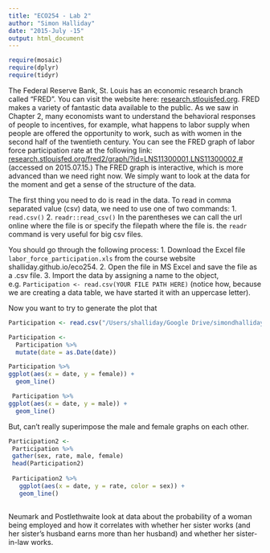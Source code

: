 ```yaml
---
title: "ECO254 - Lab 2"
author: "Simon Halliday"
date: "2015-July -15"
output: html_document
---
```


```r
require(mosaic)
require(dplyr)
require(tidyr)
```

The Federal Reserve Bank, St. Louis has an economic research branch called "FRED". You can visit the website here:  [research.stlouisfed.org](https://research.stlouisfed.org). FRED makes a variety of fantastic data available to the public. As we saw in Chapter 2, many economists want to understand the behavioral responses of people to incentives, for example, what happens to labor supply when people are offered the opportunity to work, such as with women in the second half of the twentieth century. You can see the FRED graph of labor force participation rate at the following link: [research.stlouisfed.org/fred2/graph/?id=LNS11300001,LNS11300002,#](https://research.stlouisfed.org/fred2/graph/?id=LNS11300001,LNS11300002,#) (accessed on 2015.07.15.) The FRED graph is interactive, which is more advanced than we need right now. We simply want to look at the data for the moment and get a sense of the structure of the data. 


The first thing you need to do is read in the data. To read in comma separated value (csv) data, we need to use one of two commands: 
1. `read.csv()`
2. `readr::read_csv()`
In the parentheses we can call the url online where the file is or specify the filepath where the file is. the `readr` command is very useful for big csv files. 

You should go through the following process: 
1. Download the Excel file `labor_force_participation.xls` from the course website shalliday.github.io/eco254. 
2. Open the file in MS Excel and save the file as a .csv file. 
3. Import the data by assigning a name to the object, e.g. `Participation <- read.csv(YOUR FILE PATH HERE)` (notice how, because we are creating a data table, we have started it with an uppercase letter).

Now you want to try to generate the plot that 
```r
Participation <- read.csv("/Users/shalliday/Google Drive/simondhalliday.github.io/eco254/fall_2015/Labs/Lab2/labor_force_participation.csv")

Participation <- 
  Participation %>%
  mutate(date = as.Date(date))

Participation %>%
ggplot(aes(x = date, y = female)) +
  geom_line()

 Participation %>%
ggplot(aes(x = date, y = male)) +
  geom_line()

```


But, can't really superimpose the male and female graphs on each other. 
```r
Participation2 <-
 Participation %>% 
 gather(sex, rate, male, female)
 head(Participation2)
 
 Participation2 %>%
   ggplot(aes(x = date, y = rate, color = sex)) +
   geom_line()
 
```



Neumark and Postlethwaite look at data about the probability of a woman being employed and how it correlates with whether her sister works (and her sister's husband earns more than her husband) and whether her sister-in-law works. 





